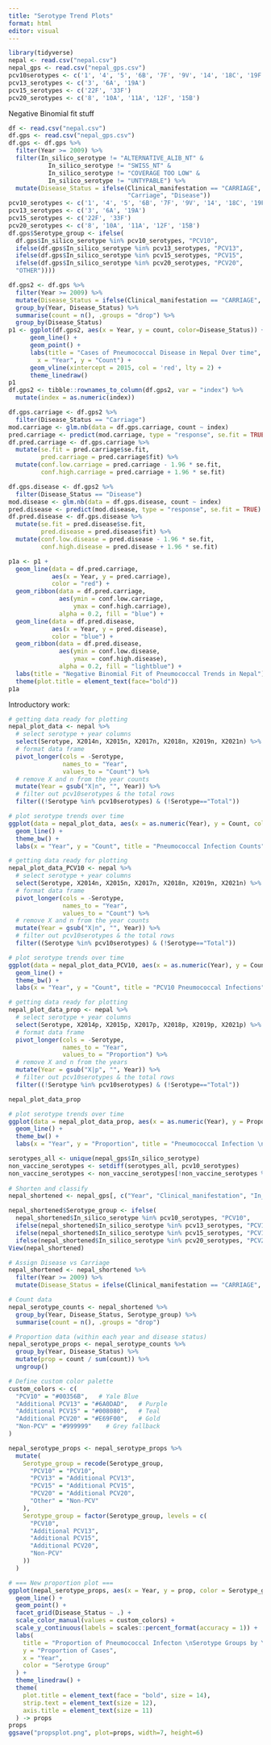 ```yaml
---
title: "Serotype Trend Plots"
format: html
editor: visual
---
```


```r
library(tidyverse)
nepal <- read.csv("nepal.csv")
nepal_gps <- read.csv("nepal_gps.csv")
pcv10serotypes <- c('1', '4', '5', '6B', '7F', '9V', '14', '18C', '19F', '23F') 
pcv13_serotypes <- c('3', '6A', '19A')
pcv15_serotypes <- c('22F', '33F')
pcv20_serotypes <- c('8', '10A', '11A', '12F', '15B')
```

Negative Binomial fit stuff

```r
df <- read.csv("nepal.csv")
df.gps <- read.csv("nepal_gps.csv")
df.gps <- df.gps %>%
  filter(Year >= 2009) %>%
  filter(In_silico_serotype != "ALTERNATIVE_ALIB_NT" & 
           In_silico_serotype != "SWISS_NT" &
           In_silico_serotype != "COVERAGE TOO LOW" &
           In_silico_serotype != "UNTYPABLE") %>%
  mutate(Disease_Status = ifelse(Clinical_manifestation == "CARRIAGE", 
                                 "Carriage", "Disease"))
pcv10_serotypes <- c('1', '4', '5', '6B', '7F', '9V', '14', '18C', '19F', '23F')
pcv13_serotypes <- c('3', '6A', '19A')
pcv15_serotypes <- c('22F', '33F')
pcv20_serotypes <- c('8', '10A', '11A', '12F', '15B')
df.gps$Serotype_group <- ifelse(
  df.gps$In_silico_serotype %in% pcv10_serotypes, "PCV10",
  ifelse(df.gps$In_silico_serotype %in% pcv13_serotypes, "PCV13",
  ifelse(df.gps$In_silico_serotype %in% pcv15_serotypes, "PCV15",
  ifelse(df.gps$In_silico_serotype %in% pcv20_serotypes, "PCV20",
  "OTHER"))))

df.gps2 <- df.gps %>%
  filter(Year >= 2009) %>%
  mutate(Disease_Status = ifelse(Clinical_manifestation == "CARRIAGE", "Carriage", "Disease")) %>%
  group_by(Year, Disease_Status) %>%
  summarise(count = n(), .groups = "drop") %>%
  group_by(Disease_Status)
p1 <- ggplot(df.gps2, aes(x = Year, y = count, color=Disease_Status)) +
      geom_line() +
      geom_point() +
      labs(title = "Cases of Pneumococcal Disease in Nepal Over time",
        x = "Year", y = "Count") +
      geom_vline(xintercept = 2015, col = 'red', lty = 2) +
      theme_linedraw()
p1
df.gps2 <- tibble::rownames_to_column(df.gps2, var = "index") %>%
  mutate(index = as.numeric(index))

df.gps.carriage <- df.gps2 %>%
  filter(Disease_Status == "Carriage")
mod.carriage <- glm.nb(data = df.gps.carriage, count ~ index)
pred.carriage <- predict(mod.carriage, type = "response", se.fit = TRUE)
df.pred.carriage <- df.gps.carriage %>%
  mutate(se.fit = pred.carriage$se.fit, 
         pred.carriage = pred.carriage$fit) %>%
  mutate(conf.low.carriage = pred.carriage - 1.96 * se.fit,
         conf.high.carriage = pred.carriage + 1.96 * se.fit)

df.gps.disease <- df.gps2 %>%
  filter(Disease_Status == "Disease")
mod.disease <- glm.nb(data = df.gps.disease, count ~ index)
pred.disease <- predict(mod.disease, type = "response", se.fit = TRUE)
df.pred.disease <- df.gps.disease %>%
  mutate(se.fit = pred.disease$se.fit, 
         pred.disease = pred.disease$fit) %>%
  mutate(conf.low.disease = pred.disease - 1.96 * se.fit,
         conf.high.disease = pred.disease + 1.96 * se.fit)

p1a <- p1 +
  geom_line(data = df.pred.carriage, 
            aes(x = Year, y = pred.carriage),
            color = "red") +
  geom_ribbon(data = df.pred.carriage, 
              aes(ymin = conf.low.carriage, 
                  ymax = conf.high.carriage), 
              alpha = 0.2, fill = "blue") +
  geom_line(data = df.pred.disease, 
            aes(x = Year, y = pred.disease),
            color = "blue") +
  geom_ribbon(data = df.pred.disease, 
              aes(ymin = conf.low.disease, 
                  ymax = conf.high.disease), 
              alpha = 0.2, fill = "lightblue") +
  labs(title = "Negative Binomial Fit of Pneumococcal Trends in Nepal")+
  theme(plot.title = element_text(face="bold"))
p1a
```

Introductory work:

```r
# getting data ready for plotting
nepal_plot_data <- nepal %>%
  # select serotype + year columns
  select(Serotype, X2014n, X2015n, X2017n, X2018n, X2019n, X2021n) %>%
  # format data frame
  pivot_longer(cols = -Serotype,
               names_to = "Year",
               values_to = "Count") %>%
  # remove X and n from the year counts
  mutate(Year = gsub("X|n", "", Year)) %>%
  # filter out pcv10serotypes & the total rows
  filter((!Serotype %in% pcv10serotypes) & (!Serotype=="Total"))

# plot serotype trends over time
ggplot(data = nepal_plot_data, aes(x = as.numeric(Year), y = Count, color = Serotype)) +
  geom_line() +
  theme_bw() +
  labs(x = "Year", y = "Count", title = "Pneumococcal Infection Counts")
```

```r
# getting data ready for plotting
nepal_plot_data_PCV10 <- nepal %>%
  # select serotype + year columns
  select(Serotype, X2014n, X2015n, X2017n, X2018n, X2019n, X2021n) %>%
  # format data frame
  pivot_longer(cols = -Serotype,
               names_to = "Year",
               values_to = "Count") %>%
  # remove X and n from the year counts
  mutate(Year = gsub("X|n", "", Year)) %>%
  # filter out pcv10serotypes & the total rows
  filter((Serotype %in% pcv10serotypes) & (!Serotype=="Total"))

# plot serotype trends over time
ggplot(data = nepal_plot_data_PCV10, aes(x = as.numeric(Year), y = Count, color = Serotype)) +
  geom_line() +
  theme_bw() +
  labs(x = "Year", y = "Count", title = "PCV10 Pneumococcal Infections")
```

```r
# getting data ready for plotting
nepal_plot_data_prop <- nepal %>%
  # select serotype + year columns
  select(Serotype, X2014p, X2015p, X2017p, X2018p, X2019p, X2021p) %>%
  # format data frame
  pivot_longer(cols = -Serotype,
               names_to = "Year",
               values_to = "Proportion") %>%
  # remove X and n from the years
  mutate(Year = gsub("X|p", "", Year)) %>%
  # filter out pcv10serotypes & the total rows
  filter((!Serotype %in% pcv10serotypes) & (!Serotype=="Total"))

nepal_plot_data_prop

# plot serotype trends over time
ggplot(data = nepal_plot_data_prop, aes(x = as.numeric(Year), y = Proportion, color = Serotype)) +
  geom_line() +
  theme_bw() +
  labs(x = "Year", y = "Proportion", title = "Pneumococcal Infection \nProportions by Serotype Over Time")

```

```r
serotypes_all <- unique(nepal_gps$In_silico_serotype)
non_vaccine_serotypes <- setdiff(serotypes_all, pcv10_serotypes)
non_vaccine_serotypes <- non_vaccine_serotypes[!non_vaccine_serotypes %in% c("ALTERNATIVE_ALIB_NT","COVERAGE TOO LOW", "SWISS_NT", "UNTYPABLE")]
                                                 
# Shorten and classify
nepal_shortened <- nepal_gps[, c("Year", "Clinical_manifestation", "In_silico_serotype")]

nepal_shortened$Serotype_group <- ifelse(
  nepal_shortened$In_silico_serotype %in% pcv10_serotypes, "PCV10",
  ifelse(nepal_shortened$In_silico_serotype %in% pcv13_serotypes, "PCV13",
  ifelse(nepal_shortened$In_silico_serotype %in% pcv15_serotypes, "PCV15",
  ifelse(nepal_shortened$In_silico_serotype %in% pcv20_serotypes, "PCV20", "Other"))))
View(nepal_shortened)

# Assign Disease vs Carriage
nepal_shortened <- nepal_shortened %>%
  filter(Year >= 2009) %>%
  mutate(Disease_Status = ifelse(Clinical_manifestation == "CARRIAGE", "Carriage", "Disease"))

# Count data
nepal_serotype_counts <- nepal_shortened %>%
  group_by(Year, Disease_Status, Serotype_group) %>%
  summarise(count = n(), .groups = "drop")

# Proportion data (within each year and disease status)
nepal_serotype_props <- nepal_serotype_counts %>%
  group_by(Year, Disease_Status) %>%
  mutate(prop = count / sum(count)) %>%
  ungroup()

# Define custom color palette
custom_colors <- c(
  "PCV10" = "#00356B",   # Yale Blue
  "Additional PCV13" = "#6A0DAD",   # Purple
  "Additional PCV15" = "#008080",   # Teal
  "Additional PCV20" = "#E69F00",   # Gold
  "Non-PCV" = "#999999"    # Grey fallback
)

nepal_serotype_props <- nepal_serotype_props %>%
  mutate(
    Serotype_group = recode(Serotype_group,
      "PCV10" = "PCV10",
      "PCV13" = "Additional PCV13",
      "PCV15" = "Additional PCV15",
      "PCV20" = "Additional PCV20",
      "Other" = "Non-PCV"
    ),
    Serotype_group = factor(Serotype_group, levels = c(
      "PCV10",
      "Additional PCV13",
      "Additional PCV15",
      "Additional PCV20",
      "Non-PCV"
    ))
  )

# === New proportion plot ===
ggplot(nepal_serotype_props, aes(x = Year, y = prop, color = Serotype_group)) +
  geom_line() +
  geom_point() +
  facet_grid(Disease_Status ~ .) +
  scale_color_manual(values = custom_colors) +
  scale_y_continuous(labels = scales::percent_format(accuracy = 1)) +
  labs(
    title = "Proportion of Pneumococcal Infecton \nSerotype Groups by Year in Nepal",
    y = "Proportion of Cases",
    x = "Year",
    color = "Serotype Group"
  ) +
  theme_linedraw() +
  theme(
    plot.title = element_text(face = "bold", size = 14),
    strip.text = element_text(size = 12),
    axis.title = element_text(size = 11)
  ) -> props
props
ggsave("propsplot.png", plot=props, width=7, height=6)
```
